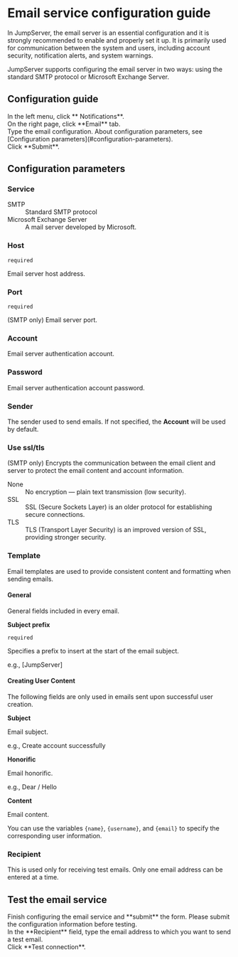 # Email service configuration guide

In JumpServer, the email server is an essential configuration and it is strongly recommended to enable and properly set it up. It is primarily used for communication between the system and users, including account security, notification alerts, and system warnings.

JumpServer supports configuring the email server in two ways: using the standard SMTP protocol or Microsoft Exchange Server.

## Configuration guide

<Steps>

<div>
<Nav name="system-settings" />
</div>

<div>
In the left menu, click **<Icon name="Remind" /> Notifications**.
</div>

<div>
On the right page, click **Email** tab.
</div>

<div>
Type the email configuration. About configuration parameters, see [Configuration parameters](#configuration-parameters).
</div>

<div>
Click **Submit**.
</div>

</Steps>

## Configuration parameters

### Service

<dl>
<dt>SMTP</dt>
<dd>
Standard SMTP protocol
</dd>

<dt>Microsoft Exchange Server</dt>
<dd>
A mail server developed by Microsoft.
</dd>
</dl>

### Host

`required`

Email server host address.

### Port

`required`

(SMTP only) Email server port.

### Account

Email server authentication account.

### Password

Email server authentication account password.

### Sender

The sender used to send emails. If not specified, the **Account** will be used by default.

### Use ssl/tls

(SMTP only) Encrypts the communication between the email client and server to protect the email content and account information.

<dl>
<dt>None</dt>
<dd>
No encryption — plain text transmission (low security).
</dd>

<dt>SSL</dt>
<dd>
SSL (Secure Sockets Layer) is an older protocol for establishing secure connections.
</dd>

<dt>TLS</dt>
<dd>
TLS (Transport Layer Security) is an improved version of SSL, providing stronger security. 
</dd>
</dl>

### Template

Email templates are used to provide consistent content and formatting when sending emails.

#### General

General fields included in every email.

**Subject prefix**

`required` 

Specifies a prefix to insert at the start of the email subject.

e.g., [JumpServer]

#### Creating User Content

The following fields are only used in emails sent upon successful user creation. 

**Subject**

Email subject.

e.g., Create account successfully

**Honorific**

Email honorific.

e.g., Dear / Hello

**Content**

Email content.

You can use the variables `{name}`, `{username}`, and `{email}` to specify the corresponding user information.

### Recipient

This is used only for receiving test emails. Only one email address can be entered at a time. 


## Test the email service

<Steps>
<div>
Finish configuring the email service and **submit** the form.

<Alert type="note">
Please submit the configuration information before testing.
</Alert>

</div>

<div>
In the **Recipient** field, type the email address to which you want to send a test email.
</div>

<div>
Click **Test connection**.
</div>
</Steps>